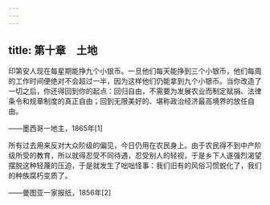 ```yaml
---
---
---
```

title: 第十章　土地
---




印第安人现在每星期能挣九个小银币。一旦他们每天能挣到三个小银币，他们每周的工作时间便绝对不会超过一半，因为这样他们仍能拿到九个小银币。当你改造了一切之后，你还得回到你的起点：回归自由，不需要为发展农业而制定赋捐、法律条令和规章制度的真正自由；回到无限美好的、堪称政治经济最高境界的放任自由。

——墨西哥一地主，1865年[1]

所有过去用来反对大众阶级的偏见，今日仍用在农民身上。由于农民得不到中产阶级所受的教育，所以就得忍受不同待遇，忍受别人的轻视，于是乡下人遂强烈渴望摆脱这种轻蔑的压迫，于是就发生了咄咄怪事：我们旧有的风俗习惯蜕化了，我们的种族腐朽变质了。

——曼图亚一家报纸，1856年[2]